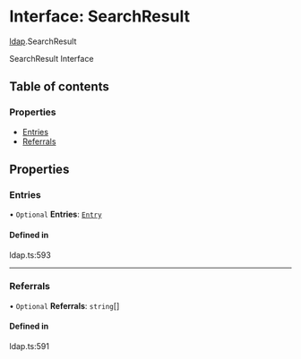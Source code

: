 # Interface: SearchResult

[ldap](/templates/protocols/javascript/modules/ldap).SearchResult

SearchResult Interface

## Table of contents

### Properties

- [Entries](/templates/protocols/javascript/modules/ldap.SearchResult#entries)
- [Referrals](/templates/protocols/javascript/modules/ldap.SearchResult#referrals)

## Properties

### Entries

• `Optional` **Entries**: [`Entry`](/templates/protocols/javascript/modules/ldap.Entry)

#### Defined in

ldap.ts:593

___

### Referrals

• `Optional` **Referrals**: `string`[]

#### Defined in

ldap.ts:591
